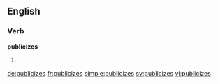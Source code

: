 ==English==

===Verb===
'''publicizes'''

# {{en-third-person singular of|publicize}}

[[de:publicizes]]
[[fr:publicizes]]
[[simple:publicizes]]
[[sv:publicizes]]
[[vi:publicizes]]